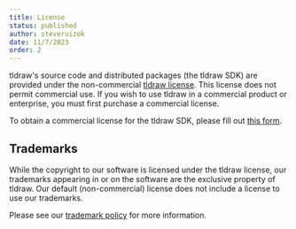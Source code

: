 ```yaml
---
title: License
status: published
author: steveruizok
date: 11/7/2023
order: 2
---
```


tldraw's source code and distributed packages (the tldraw SDK) are provided under the non-commercial [tldraw license](https://github.com/tldraw/tldraw/blob/main/LICENSE.md). This license does not permit commercial use. If you wish to use tldraw in a commercial product or enterprise, you must first purchase a commercial license.

To obtain a commercial license for the tldraw SDK, please fill out [this form](https://forms.gle/PmS4wNzngnbD3fb89).

## Trademarks

While the copyright to our software is licensed under the tldraw license, our trademarks appearing in or on the software are the exclusive property of tldraw. Our default (non-commercial) license does not include a license to use our trademarks.

Please see our [trademark policy](https://github.com/tldraw/tldraw/blob/main/TRADEMARKS.md) for more information.
